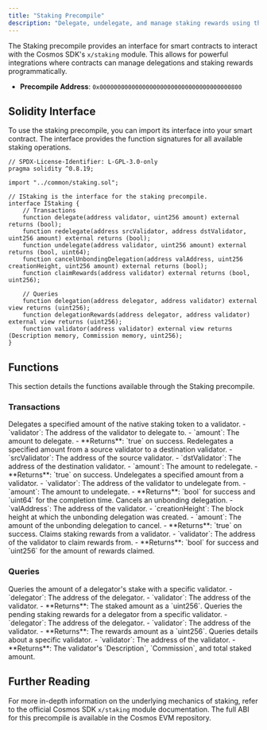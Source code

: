 ```yaml
---
title: "Staking Precompile"
description: "Delegate, undelegate, and manage staking rewards using the staking precompile."
---
```


The Staking precompile provides an interface for smart contracts to interact with the Cosmos SDK's `x/staking` module. This allows for powerful integrations where contracts can manage delegations and staking rewards programmatically.

- **Precompile Address**: `0x0000000000000000000000000000000000000800`

## Solidity Interface

To use the staking precompile, you can import its interface into your smart contract. The interface provides the function signatures for all available staking operations.

```solidity
// SPDX-License-Identifier: L-GPL-3.0-only
pragma solidity ^0.8.19;

import "../common/staking.sol";

// IStaking is the interface for the staking precompile.
interface IStaking {
    // Transactions
    function delegate(address validator, uint256 amount) external returns (bool);
    function redelegate(address srcValidator, address dstValidator, uint256 amount) external returns (bool);
    function undelegate(address validator, uint256 amount) external returns (bool, uint64);
    function cancelUnbondingDelegation(address valAddress, uint256 creationHeight, uint256 amount) external returns (bool);
    function claimRewards(address validator) external returns (bool, uint256);

    // Queries
    function delegation(address delegator, address validator) external view returns (uint256);
    function delegationRewards(address delegator, address validator) external view returns (uint256);
    function validator(address validator) external view returns (Description memory, Commission memory, uint256);
}
```

## Functions

This section details the functions available through the Staking precompile.

### Transactions

<CardGroup>
<Card title="delegate" icon="arrow-down-right">
  Delegates a specified amount of the native staking token to a validator.
  - `validator`: The address of the validator to delegate to.
  - `amount`: The amount to delegate.
  - **Returns**: `true` on success.
</Card>
<Card title="redelegate" icon="arrow-right">
  Redelegates a specified amount from a source validator to a destination validator.
  - `srcValidator`: The address of the source validator.
  - `dstValidator`: The address of the destination validator.
  - `amount`: The amount to redelegate.
  - **Returns**: `true` on success.
</Card>
<Card title="undelegate" icon="arrow-up-right">
  Undelegates a specified amount from a validator.
  - `validator`: The address of the validator to undelegate from.
  - `amount`: The amount to undelegate.
  - **Returns**: `bool` for success and `uint64` for the completion time.
</Card>
<Card title="cancelUnbondingDelegation" icon="x-circle">
  Cancels an unbonding delegation.
  - `valAddress`: The address of the validator.
  - `creationHeight`: The block height at which the unbonding delegation was created.
  - `amount`: The amount of the unbonding delegation to cancel.
  - **Returns**: `true` on success.
</Card>
<Card title="claimRewards" icon="gift">
  Claims staking rewards from a validator.
  - `validator`: The address of the validator to claim rewards from.
  - **Returns**: `bool` for success and `uint256` for the amount of rewards claimed.
</Card>
</CardGroup>

### Queries

<CardGroup>
<Card title="delegation" icon="user-check">
  Queries the amount of a delegator's stake with a specific validator.
  - `delegator`: The address of the delegator.
  - `validator`: The address of the validator.
  - **Returns**: The staked amount as a `uint256`.
</Card>
<Card title="delegationRewards" icon="award">
  Queries the pending staking rewards for a delegator from a specific validator.
  - `delegator`: The address of the delegator.
  - `validator`: The address of the validator.
  - **Returns**: The rewards amount as a `uint256`.
</Card>
<Card title="validator" icon="server">
  Queries details about a specific validator.
  - `validator`: The address of the validator.
  - **Returns**: The validator's `Description`, `Commission`, and total staked amount.
</Card>
</CardGroup>

## Further Reading

For more in-depth information on the underlying mechanics of staking, refer to the official Cosmos SDK `x/staking` module documentation. The full ABI for this precompile is available in the Cosmos EVM repository.

<Card title="Cosmos SDK x/staking Module" icon="book-open-text" href="https://docs.cosmos.network/main/modules/staking" />
